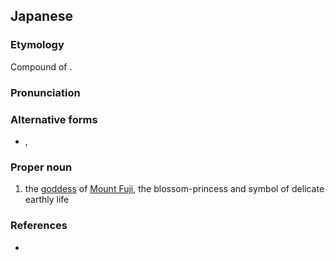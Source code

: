 ==Japanese==
<div style="float:right;">
{{wikipedia|lang=ja}}
{{wikipedia|Konohanasakuya-hime}}
</div>
{{ja-kanjitab|こ|はな|さく|や|ひめ|yomi=irr}}

===Etymology===
Compound of {{compound|lang=ja|sort=このはなのさくやひめ|木|tr1=ko|t1=tree|pos1=ancient combining form|の|tr2=no|pos2=possessive particle|花|tr3=hana|t3=flower|咲く|tr4=saku|t4=to bloom|や|tr5=ya|pos5=unclear, probably the ''ya'' used to form classical ''-na'' adjectives referring to the perception of a state|姫|tr6=hime|t6=princess}}.

===Pronunciation===
{{ja-pron|このはなのさくやひめ|yomi=irr}}
{{ja-pron|このはなのさくやびめ|yomi=irr}}

===Alternative forms===
* {{ja-l|木花咲耶姫}}, {{ja-l|木花開耶姫}}

===Proper noun===
{{ja-pos|proper|このはなのさくや-ひめ|コノハナノサクヤ-ヒメ|このはなのさくや-びめ|コノハナノサクヤ-ビメ}}

# {{lb|ja|mythology|Shinto|sort=このはなのさくやひめ}} the [[goddess]] of [[Mount Fuji]], the blossom-princess and symbol of delicate earthly life

===References===
* {{R:Kokugo Dai Jiten}}